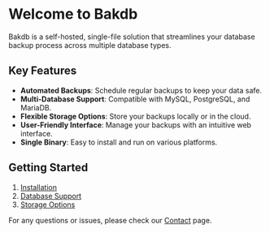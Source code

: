 # Welcome to Bakdb

Bakdb is a self-hosted, single-file solution that streamlines your database backup process across multiple database types.

## Key Features

- **Automated Backups**: Schedule regular backups to keep your data safe.
- **Multi-Database Support**: Compatible with MySQL, PostgreSQL, and MariaDB.
- **Flexible Storage Options**: Store your backups locally or in the cloud.
- **User-Friendly Interface**: Manage your backups with an intuitive web interface.
- **Single Binary**: Easy to install and run on various platforms.

## Getting Started

1. [Installation](./installation)
2. [Database Support](./docs/database)
3. [Storage Options](./docs/storage)

For any questions or issues, please check our [Contact](./docs/contact) page.

